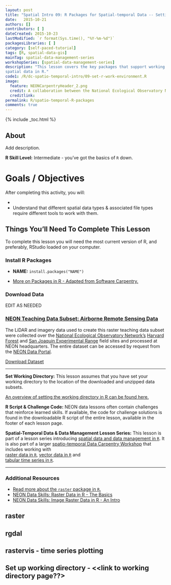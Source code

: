 ```yaml
---
layout: post
title: "Spatial Intro 09: R Packages for Spatial-temporal Data -- Setting Up Your Working Environment"
date:   2015-10-21
authors: []
contributors: [ ]
dateCreated: 2015-10-23
lastModified: `r format(Sys.time(), "%Y-%m-%d")`
packagesLibraries: [ ]
category: [self-paced-tutorial]
tags: [R, spatial-data-gis]
mainTag: spatial-data-management-series
workshopSeries: [spatial-data-management-series]
description: "This lesson covers the key packages that support working with
spatial data in R."
code1: /R/dc-spatio-temporal-intro/09-set-r-work-environment.R
image:
  feature: NEONCarpentryHeader_2.png
  credit: A collaboration between the National Ecological Observatory Network (NEON) and Data Carpentry
  creditlink:
permalink: R/spatio-temporal-R-packages
comments: true
---
```


{% include _toc.html %}

## About
Add description.

**R Skill Level:** Intermediate - you've got the basics of `R` down.

<div id="objectives" markdown="1">

# Goals / Objectives

After completing this activity, you will:

*
* Understand that different spatial data types & associated file types require
different tools to work with them.

## Things You’ll Need To Complete This Lesson
To complete this lesson you will need the most current version of R, and
preferably, RStudio loaded on your computer.

### Install R Packages

* **NAME:** `install.packages("NAME")`

* [More on Packages in R - Adapted from Software Carpentry.]({{site.baseurl}}R/Packages-In-R/)

### Download Data
EDIT AS NEEDED

<h3> <a href="https://ndownloader.figshare.com/files/3701578"> NEON Teaching Data Subset: Airborne Remote Sensing Data </a></h3>

The LiDAR and imagery data used to create this raster teaching data subset 
were collected over the 
<a href="https://www.neonscience.org/" target="_blank"> National Ecological Observatory Network's</a> 
<a href="https://www.neonscience.org/field-sites/field-sites-map/HARV" target="_blank" >Harvard Forest</a>
and 
<a href="https://www.neonscience.org/field-sites/field-sites-map/SJER" target="_blank" >San Joaquin Experimental Range</a>
field sites and processed at NEON headquarters. 
The entire dataset can be accessed by request from the 
<a href="http://data.neonscience.org" target="_blank"> NEON Data Portal</a>.

<a href="https://ndownloader.figshare.com/files/3701578" class="link--button link--arrow"> Download Dataset</a>





****

**Set Working Directory:** This lesson assumes that you have set your working 
directory to the location of the downloaded and unzipped data subsets. 

<a href="https://www.neonscience.org/set-working-directory-r" target="_blank"> An overview
of setting the working directory in R can be found here.</a>

**R Script & Challenge Code:** NEON data lessons often contain challenges that reinforce 
learned skills. If available, the code for challenge solutions is found in the
downloadable R script of the entire lesson, available in the footer of each lesson page.


**Spatial-Temporal Data & Data Management Lesson Series:** This lesson is part
of a lesson series introducing
[spatial data and data management in `R` ]({{ site.baseurl }}tutorial/URL).
It is also part of a larger
[spatio-temporal Data Carpentry Workshop ]({{ site.baseurl }}workshops/spatio-temporal-workshop)
that includes working with  
[raster data in `R` ]({{ site.baseurl }}tutorial/spatial-raster-series),
[vector data in `R` ]({{ site.baseurl }}tutorial/spatial-vector-series)
and  
[tabular time series in `R` ]({{ site.baseurl }}tutorial/tabular-time-series).

****

### Additional Resources

* <a href="http://cran.r-project.org/web/packages/raster/raster.pdf" target="_blank">
Read more about the `raster` package in `R`.</a>
* <a href="http://neondataskills.org/R/Raster-Data-In-R/" target="_blank" >
NEON Data Skills: Raster Data in R - The Basics</a>
* <a href="http://neondataskills.org/R/Image-Raster-Data-In-R/" target="_blank" >
NEON Data Skills: Image Raster Data in R - An Intro</a>

</div>

## raster

## rgdal

## rastervis - time series plotting

## Set up working directory - <<link to working directory page??> 
